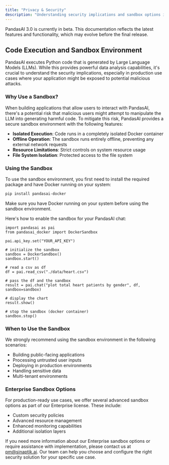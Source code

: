 ```yaml
---
title: "Privacy & Security"
description: "Understanding security implications and sandbox options in PandasAI"
---
```


<Note title="Beta Notice">
  PandasAI 3.0 is currently in beta. This documentation reflects the latest
  features and functionality, which may evolve before the final release.
</Note>

## Code Execution and Sandbox Environment

PandasAI executes Python code that is generated by Large Language Models (LLMs). While this provides powerful data analysis capabilities, it's crucial to understand the security implications, especially in production use cases where your application might be exposed to potential malicious attacks.

### Why Use a Sandbox?

When building applications that allow users to interact with PandasAI, there's a potential risk that malicious users might attempt to manipulate the LLM into generating harmful code. To mitigate this risk, PandasAI provides a secure sandbox environment with the following features:

- **Isolated Execution**: Code runs in a completely isolated Docker container
- **Offline Operation**: The sandbox runs entirely offline, preventing any external network requests
- **Resource Limitations**: Strict controls on system resource usage
- **File System Isolation**: Protected access to the file system

### Using the Sandbox

To use the sandbox environment, you first need to install the required package and have Docker running on your system:

```bash
pip install pandasai-docker
```

<Note title="Sandbox Requirements">
  Make sure you have Docker running on your system before using the sandbox
  environment.
</Note>

Here's how to enable the sandbox for your PandasAI chat:

```
import pandasai as pai
from pandasai_docker import DockerSandbox

pai.api_key.set("YOUR_API_KEY")

# initialize the sandbox
sandbox = DockerSandbox()
sandbox.start()

# read a csv as df
df = pai.read_csv("./data/heart.csv")

# pass the df and the sandbox
result = pai.chat("plot total heart patients by gender", df, sandbox=sandbox)

# display the chart
result.show()

# stop the sandbox (docker container)
sandbox.stop()
```

### When to Use the Sandbox

We strongly recommend using the sandbox environment in the following scenarios:

- Building public-facing applications
- Processing untrusted user inputs
- Deploying in production environments
- Handling sensitive data
- Multi-tenant environments

### Enterprise Sandbox Options

For production-ready use cases, we offer several advanced sandbox options as part of our Enterprise license. These include:

- Custom security policies
- Advanced resource management
- Enhanced monitoring capabilities
- Additional isolation layers

If you need more information about our Enterprise sandbox options or require assistance with implementation, please contact us at pm@sinaptik.ai. Our team can help you choose and configure the right security solution for your specific use case.
